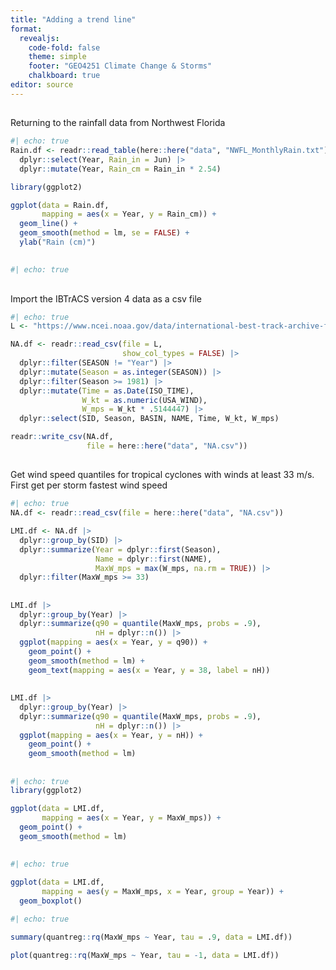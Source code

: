 ```yaml
---
title: "Adding a trend line"
format: 
  revealjs:
    code-fold: false
    theme: simple
    footer: "GEO4251 Climate Change & Storms"
    chalkboard: true
editor: source
---
```


##

Returning to the rainfall data from Northwest Florida

```r
#| echo: true
Rain.df <- readr::read_table(here::here("data", "NWFL_MonthlyRain.txt")) |>
  dplyr::select(Year, Rain_in = Jun) |>
  dplyr::mutate(Year, Rain_cm = Rain_in * 2.54)

library(ggplot2)

ggplot(data = Rain.df,
       mapping = aes(x = Year, y = Rain_cm)) +
  geom_line() +
  geom_smooth(method = lm, se = FALSE) +
  ylab("Rain (cm)")
```
##

```r
#| echo: true

```

## {.smaller}

Import the IBTrACS version 4 data as a csv file

```r
#| echo: true
L <- "https://www.ncei.noaa.gov/data/international-best-track-archive-for-climate-stewardship-ibtracs/v04r00/access/csv/ibtracs.NA.list.v04r00.csv"

NA.df <- readr::read_csv(file = L,
                         show_col_types = FALSE) |>
  dplyr::filter(SEASON != "Year") |>
  dplyr::mutate(Season = as.integer(SEASON)) |>
  dplyr::filter(Season >= 1981) |>
  dplyr::mutate(Time = as.Date(ISO_TIME),
                W_kt = as.numeric(USA_WIND),
                W_mps = W_kt * .5144447) |>
  dplyr::select(SID, Season, BASIN, NAME, Time, W_kt, W_mps)

readr::write_csv(NA.df, 
                 file = here::here("data", "NA.csv"))
```

##

Get wind speed quantiles for tropical cyclones with winds at least 33 m/s. First get per storm fastest wind speed
```r
#| echo: true
NA.df <- readr::read_csv(file = here::here("data", "NA.csv"))

LMI.df <- NA.df |>
  dplyr::group_by(SID) |>
  dplyr::summarize(Year = dplyr::first(Season),
                   Name = dplyr::first(NAME),
                   MaxW_mps = max(W_mps, na.rm = TRUE)) |>
  dplyr::filter(MaxW_mps >= 33)
```

##

```r
LMI.df |>
  dplyr::group_by(Year) |>
  dplyr::summarize(q90 = quantile(MaxW_mps, probs = .9),
                   nH = dplyr::n()) |>
  ggplot(mapping = aes(x = Year, y = q90)) +
    geom_point() +
    geom_smooth(method = lm) +
    geom_text(mapping = aes(x = Year, y = 38, label = nH))
```
##

```r
LMI.df |>
  dplyr::group_by(Year) |>
  dplyr::summarize(q90 = quantile(MaxW_mps, probs = .9),
                   nH = dplyr::n()) |>
  ggplot(mapping = aes(x = Year, y = nH)) +
    geom_point() +
    geom_smooth(method = lm) 
```

##

```r
#| echo: true
library(ggplot2)

ggplot(data = LMI.df,
       mapping = aes(x = Year, y = MaxW_mps)) +
  geom_point() +
  geom_smooth(method = lm)
```

##

```r
#| echo: true

ggplot(data = LMI.df,
       mapping = aes(y = MaxW_mps, x = Year, group = Year)) +
  geom_boxplot()
```

```r
#| echo: true

summary(quantreg::rq(MaxW_mps ~ Year, tau = .9, data = LMI.df))

plot(quantreg::rq(MaxW_mps ~ Year, tau = -1, data = LMI.df))
```